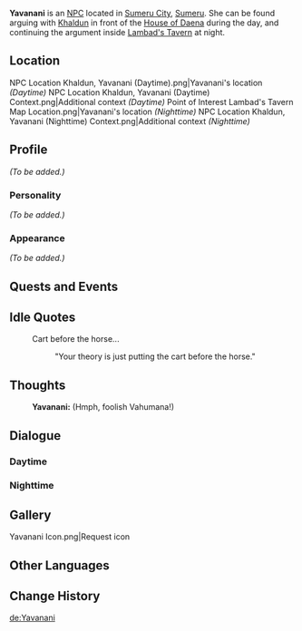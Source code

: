 {{Character Infobox
|type             = NPC
|image            = NPC Yavanani.png
|region           = Sumeru
|affiliation      = Haravatat
|title            = Researcher
|ancestry         = <!-- Clan/family -->
|father           = 
|mother           = 
|spouse           = 
|sibling          = 
|child            = 
|relative         = 
|voiceEN          = 
|voiceCN          = 
|voiceJP          = 
|dialoguereward   = 
}}
'''Yavanani''' is an [[NPC]] located in [[Sumeru City]], [[Sumeru]]. She can be  found arguing with [[Khaldun]] in front of the [[House of Daena]] during the day, and continuing the argument inside [[Lambad's Tavern]] at night.

==Location==
<gallery>
NPC Location Khaldun, Yavanani (Daytime).png|Yavanani's location ''(Daytime)''
NPC Location Khaldun, Yavanani (Daytime) Context.png|Additional context ''(Daytime)''
Point of Interest Lambad's Tavern Map Location.png|Yavanani's location ''(Nighttime)''
NPC Location Khaldun, Yavanani (Nighttime) Context.png|Additional context ''(Nighttime)''
</gallery>

==Profile==
''(To be added.)''

===Personality===
''(To be added.)''

===Appearance===
''(To be added.)''

==Quests and Events==
{{Quests and Events}}

==Idle Quotes==
{{Dialogue start}}
: {{DIcon|Idle}} Cart before the horse...
:: {{A|VO Yavanani 01.ogg}} "Your theory is just putting the cart before the horse."
{{Dialogue end}}

==Thoughts==
{{All Schemes to Know Explanation|name=Yavanani}}
:{{A|VO Yavanani All Schemes to Know 01.ogg}} '''Yavanani:''' (Hmph, foolish Vahumana!)

==Dialogue==
===Daytime===
{{Transclude|Khaldun|Daytime}}
===Nighttime===
{{Transclude|Khaldun|Nighttime}}
<!--
==Event Dialogue==
===Event Name===
{{Dialogue start}}
:'''{{subst:PAGENAME}}:'''
{{Dialogue end}}

==Trivia==
* 
-->

==Gallery==
<gallery>
Yavanani Icon.png|Request icon
</gallery>

==Other Languages==
{{Other Languages
|default_hidden = 1
|en      = Yavanani
|zhs     = 雅瓦娜尼
|zhs_rm  = Yǎwǎnàní
|zht     = 雅瓦娜尼
|zht_rm  = Yǎwǎnàní
|ja      = ヤヴァナニ
|ja_rm   = Yavanani
|ko      = 야바나니
|ko_rm   = Yabanani
|es      = Yavanani
|fr      = Yavanani
|ru      = Яванани
|th      = Yavanani
|vi      = Yavanani
|de      = Yavanani
|id      = Yavanani
|pt      = Yavanani
|tr      = Yavanani
|it      = Yavanani
}}

==Change History==
{{Change History|3.0}}

[[de:Yavanani]]
